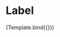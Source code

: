


<Meta title="Components/RadioGroup/Label" component={VvRadioGroup} />

# Label

<Canvas>
	<Story
		name="Label"
		play={labelTest}
		args={{
			name: 'story-label',
			options: [
				{ value: 1, label: 'Mela' },
				{ value: 2, label: 'Pera' },
				{ value: 3, label: 'Banana' }
			],
			label: 'Custom label',
			role: 'radiogroup'
		}}>
		{Template.bind({})}
	</Story>
</Canvas>
